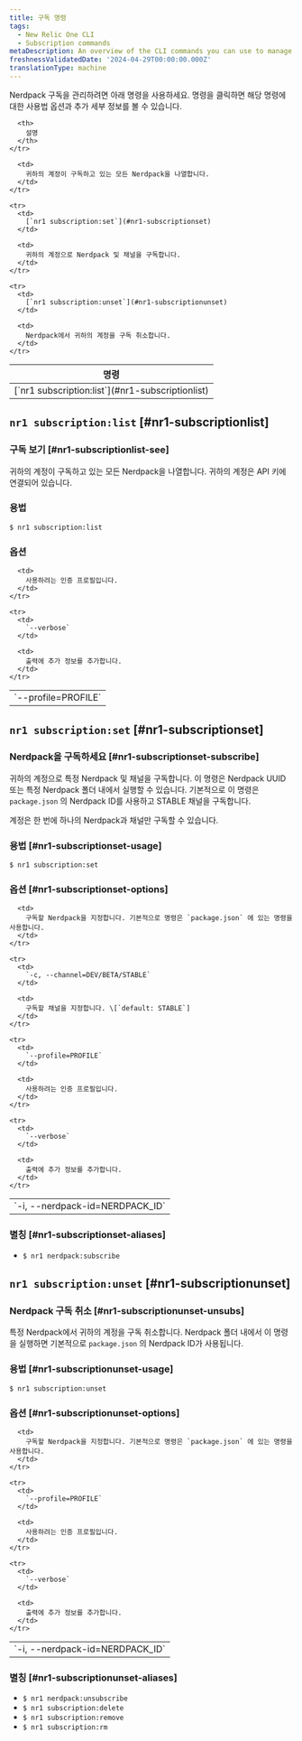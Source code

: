 ```yaml
---
title: 구독 명령
tags:
  - New Relic One CLI
  - Subscription commands
metaDescription: An overview of the CLI commands you can use to manage your Nerdpack subscriptions.
freshnessValidatedDate: '2024-04-29T00:00:00.000Z'
translationType: machine
---
```


Nerdpack 구독을 관리하려면 아래 명령을 사용하세요. 명령을 클릭하면 해당 명령에 대한 사용법 옵션과 추가 세부 정보를 볼 수 있습니다.

<table>
  <thead>
    <tr>
      <th>
        명령
      </th>

      <th>
        설명
      </th>
    </tr>
  </thead>

  <tbody>
    <tr>
      <td>
        [`nr1 subscription:list`](#nr1-subscriptionlist)
      </td>

      <td>
        귀하의 계정이 구독하고 있는 모든 Nerdpack을 나열합니다.
      </td>
    </tr>

    <tr>
      <td>
        [`nr1 subscription:set`](#nr1-subscriptionset)
      </td>

      <td>
        귀하의 계정으로 Nerdpack 및 채널을 구독합니다.
      </td>
    </tr>

    <tr>
      <td>
        [`nr1 subscription:unset`](#nr1-subscriptionunset)
      </td>

      <td>
        Nerdpack에서 귀하의 계정을 구독 취소합니다.
      </td>
    </tr>
  </tbody>
</table>

## `nr1 subscription:list` [#nr1-subscriptionlist]

### 구독 보기 [#nr1-subscriptionlist-see]

귀하의 계정이 구독하고 있는 모든 Nerdpack을 나열합니다. 귀하의 계정은 API 키에 연결되어 있습니다.

### 용법

`$ nr1 subscription:list`

### 옵션

<table>
  <tbody>
    <tr>
      <td>
        `--profile=PROFILE`
      </td>

      <td>
        사용하려는 인증 프로필입니다.
      </td>
    </tr>

    <tr>
      <td>
        `--verbose`
      </td>

      <td>
        출력에 추가 정보를 추가합니다.
      </td>
    </tr>
  </tbody>
</table>

## `nr1 subscription:set` [#nr1-subscriptionset]

### Nerdpack을 구독하세요 [#nr1-subscriptionset-subscribe]

귀하의 계정으로 특정 Nerdpack 및 채널을 구독합니다. 이 명령은 Nerdpack UUID 또는 특정 Nerdpack 폴더 내에서 실행할 수 있습니다. 기본적으로 이 명령은 `package.json` 의 Nerdpack ID를 사용하고 STABLE 채널을 구독합니다.

계정은 한 번에 하나의 Nerdpack과 채널만 구독할 수 있습니다.

### 용법 [#nr1-subscriptionset-usage]

`$ nr1 subscription:set`

### 옵션 [#nr1-subscriptionset-options]

<table>
  <tbody>
    <tr>
      <td>
        `-i, --nerdpack-id=NERDPACK_ID`
      </td>

      <td>
        구독할 Nerdpack을 지정합니다. 기본적으로 명령은 `package.json` 에 있는 명령을 사용합니다.
      </td>
    </tr>

    <tr>
      <td>
        `-c, --channel=DEV/BETA/STABLE`
      </td>

      <td>
        구독할 채널을 지정합니다. \[`default: STABLE`]
      </td>
    </tr>

    <tr>
      <td>
        `--profile=PROFILE`
      </td>

      <td>
        사용하려는 인증 프로필입니다.
      </td>
    </tr>

    <tr>
      <td>
        `--verbose`
      </td>

      <td>
        출력에 추가 정보를 추가합니다.
      </td>
    </tr>
  </tbody>
</table>

### 별칭 [#nr1-subscriptionset-aliases]

* `$ nr1 nerdpack:subscribe`

## `nr1 subscription:unset` [#nr1-subscriptionunset]

### Nerdpack 구독 취소 [#nr1-subscriptionunset-unsubs]

특정 Nerdpack에서 귀하의 계정을 구독 취소합니다. Nerdpack 폴더 내에서 이 명령을 실행하면 기본적으로 `package.json` 의 Nerdpack ID가 사용됩니다.

### 용법 [#nr1-subscriptionunset-usage]

`$ nr1 subscription:unset`

### 옵션 [#nr1-subscriptionunset-options]

<table>
  <tbody>
    <tr>
      <td>
        `-i, --nerdpack-id=NERDPACK_ID`
      </td>

      <td>
        구독할 Nerdpack을 지정합니다. 기본적으로 명령은 `package.json` 에 있는 명령을 사용합니다.
      </td>
    </tr>

    <tr>
      <td>
        `--profile=PROFILE`
      </td>

      <td>
        사용하려는 인증 프로필입니다.
      </td>
    </tr>

    <tr>
      <td>
        `--verbose`
      </td>

      <td>
        출력에 추가 정보를 추가합니다.
      </td>
    </tr>
  </tbody>
</table>

### 별칭 [#nr1-subscriptionunset-aliases]

* `$ nr1 nerdpack:unsubscribe`
* `$ nr1 subscription:delete`
* `$ nr1 subscription:remove`
* `$ nr1 subscription:rm`
